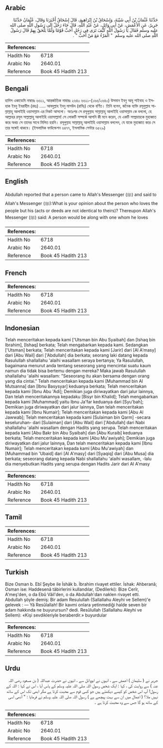 ## Arabic


<div dir="rtl" lang="ar" style={{fontSize:'larger',backgroundColor:'#f8f9fa',padding:20}}>
حَدَّثَنَا عُثْمَانُ بْنُ أَبِي شَيْبَةَ، وَإِسْحَاقُ بْنُ إِبْرَاهِيمَ، قَالَ إِسْحَاقُ أَخْبَرَنَا وَقَالَ، عُثْمَانُ حَدَّثَنَا جَرِيرٌ، عَنِ الأَعْمَشِ، عَنْ أَبِي وَائِلٍ، عَنْ عَبْدِ اللَّهِ، قَالَ جَاءَ رَجُلٌ إِلَى رَسُولِ اللَّهِ صلى الله عليه وسلم فَقَالَ يَا رَسُولَ اللَّهِ كَيْفَ تَرَى فِي رَجُلٍ أَحَبَّ قَوْمًا وَلَمَّا يَلْحَقْ بِهِمْ قَالَ رَسُولُ اللَّهِ صلى الله عليه وسلم ‏ "‏ الْمَرْءُ مَعَ مَنْ أَحَبَّ ‏"‏ ‏.‏
</div>
<div style={{backgroundColor:'#f8f9fa',padding:20, marginBottom: 10}}><table> <thead> <tr> <th>References:</th> <th></th> </tr> </thead> <tbody><tr><td>Hadith No</td><td>6718</td></tr><tr><td>Arabic No</td><td>2640.01</td></tr><tr><td>Reference</td><td>Book 45 Hadith 213</td></tr></tbody></table></div>

## Bengali


<div dir="ltr" lang="bn" style={{fontSize:'larger',backgroundColor:'#f8f9fa',padding:20}}>
হাদিস একাডেমি নাম্বারঃ ৬৬১১, আন্তর্জাতিক নাম্বারঃ ২৬৪০ ৬৬১১-(১৬৫/২৬৪০) উসমান ইবনু আবূ শাইবাহ ও ইসহাক ইবনু ইবরাহীম (রহঃ) ..... আবদুল্লাহ ইবনু মাসউদ (রাযিঃ) থেকে বর্ণিত। তিনি বলেন, জনৈক ব্যক্তি রসূলুল্লাহ সাল্লাল্লাহু আলাইহি ওয়াসাল্লাম এর নিকট আসলো। অতঃপর সে রসূলুল্লাহ সাল্লাল্লাহু আলাইহি ওয়াসাল্লাম কে বললো, হে আল্লাহর রসূল সাল্লাল্লাহু আলাইহি ওয়াসাল্লাম! সে লোকটি সম্পর্কে আপনি কী মনে করেন, যে একটি সম্প্রদায়কে মুহাব্বাত করে অথচ সে তাদের সাথে মিলিত হয়নি। রসূলুল্লাহ সাল্লাল্লাহু আলাইহি ওয়াসাল্লাম বললেন, যে যাকে মুহাব্বাত করে সে তার সঙ্গেই থাকবে। (ইসলামিক ফাউন্ডেশন ৬৪৭৭, ইসলামিক সেন্টার ৬৫২৯)
</div>
<div style={{backgroundColor:'#f8f9fa',padding:20, marginBottom: 10}}><table> <thead> <tr> <th>References:</th> <th></th> </tr> </thead> <tbody><tr><td>Hadith No</td><td>6718</td></tr><tr><td>Arabic No</td><td>2640.01</td></tr><tr><td>Reference</td><td>Book 45 Hadith 213</td></tr></tbody></table></div>

## English


<div dir="ltr" lang="en" style={{fontSize:'larger',backgroundColor:'#f8f9fa',padding:20}}>
Abdullah reported that a person came to Allah's Messenger (ﷺ) and said to Allah's Messenger (ﷺ):What is your opinion about the person who loves the people but his (acts or deeds are not identical to theirs)? Thereupon Allah's Messenger (ﷺ) said: A person would be along with one whom he loves
</div>
<div style={{backgroundColor:'#f8f9fa',padding:20, marginBottom: 10}}><table> <thead> <tr> <th>References:</th> <th></th> </tr> </thead> <tbody><tr><td>Hadith No</td><td>6718</td></tr><tr><td>Arabic No</td><td>2640.01</td></tr><tr><td>Reference</td><td>Book 45 Hadith 213</td></tr></tbody></table></div>

## French


<div dir="ltr" lang="fr" style={{fontSize:'larger',backgroundColor:'#f8f9fa',padding:20}}>

</div>
<div style={{backgroundColor:'#f8f9fa',padding:20, marginBottom: 10}}><table> <thead> <tr> <th>References:</th> <th></th> </tr> </thead> <tbody><tr><td>Hadith No</td><td>6718</td></tr><tr><td>Arabic No</td><td>2640.01</td></tr><tr><td>Reference</td><td>Book 45 Hadith 213</td></tr></tbody></table></div>

## Indonesian


<div dir="ltr" lang="id" style={{fontSize:'larger',backgroundColor:'#f8f9fa',padding:20}}>
Telah menceritakan kepada kami ['Utsman bin Abu Syaibah] dan [Ishaq bin Ibrahim], [Ishaq] berkata; Telah mengabarkan kepada kami. Sedangkan ['Utsman] berkata; Telah menceritakan kepada kami [Jarir] dari [Al A'masy] dari [Abu Wail] dari ['Abdullah] dia berkata; seorang laki datang kepada Rasulullah shallallahu 'alaihi wasallam seraya bertanya; Ya Rasulullah, bagaimana menurut anda tentang seseorang yang mencintai suatu kaum namun dia tidak bisa bertemu dengan mereka? Maka jawab Rasulullah shallallahu 'alaihi wasallam: "Seseorang itu akan bersama dengan orang yang dia cintai." Telah menceritakan kepada kami [Muhammad bin Al Mutsanna] dan [Ibnu Basysyar] keduanya berkata; Telah menceritakan kepada kami [Ibnu Abu 'Adi]; Demikian juga diriwayatkan dari jalur lainnya, Dan telah menceritakannya kepadaku [Bisyr bin Khalid]; Telah mengabarkan kepada kami [Muhammad] yaitu Ibnu Ja'far keduanya dari [Syu'bah]; Demikian juga diriwayatkan dari jalur lainnya, Dan telah menceritakan kepada kami [Ibnu Numair]; Telah menceritakan kepada kami [Abu Al Jawwab]; Telah menceritakan kepada kami [Sulaiman bin Qarm] -secara keseluruhan- dari [Sulaiman] dari [Abu Wail] dari ['Abdullah] dari Nabi shallallahu 'alaihi wasallam dengan Hadits yang serupa. Telah menceritakan kepada kami [Abu Bakr bin Abu Syaibah] dan [Abu Kuraib] keduanya berkata; Telah menceritakan kepada kami [Abu Mu'awiyah]; Demikian juga diriwayatkan dari jalur lainnya, Dan telah menceritakan kepada kami [Ibnu Numair]; Telah menceritakan kepada kami [Abu Mu'awiyah] dan [Muhammad bin 'Ubaid] dari [Al A'masy] dari [Syaqiq] dari [Abu Musa] dia berkata; seseorang datang kepada Nabi shallallahu 'alaihi wasallam, -lalu dia menyebutkan Hadits yang serupa dengan Hadits Jarir dari Al A'masy
</div>
<div style={{backgroundColor:'#f8f9fa',padding:20, marginBottom: 10}}><table> <thead> <tr> <th>References:</th> <th></th> </tr> </thead> <tbody><tr><td>Hadith No</td><td>6718</td></tr><tr><td>Arabic No</td><td>2640.01</td></tr><tr><td>Reference</td><td>Book 45 Hadith 213</td></tr></tbody></table></div>

## Tamil


<div dir="ltr" lang="ta" style={{fontSize:'larger',backgroundColor:'#f8f9fa',padding:20}}>

</div>
<div style={{backgroundColor:'#f8f9fa',padding:20, marginBottom: 10}}><table> <thead> <tr> <th>References:</th> <th></th> </tr> </thead> <tbody><tr><td>Hadith No</td><td>6718</td></tr><tr><td>Arabic No</td><td>2640.01</td></tr><tr><td>Reference</td><td>Book 45 Hadith 213</td></tr></tbody></table></div>

## Turkish


<div dir="ltr" lang="tr" style={{fontSize:'larger',backgroundColor:'#f8f9fa',padding:20}}>
Bize Osman b. Ebî Şeybe ile İshâk b. İbrahim rivayet ettiler. İshak: Ahberanâ; Osman ise: Haddesenâ tâbirlerini kullandılar, (Dedilerki): Bize Cerîr, A'meş'den, o da Ebû Vâil'den, o da Abdullah'dan naklen rivayet etti. Abdullah şöyle demiş: Bir adam Resulullah (Sallallahu Aleyhi ve Sellem)'e gelevek : — Yâ Resûlallah! Bir kavmi onlara yetinmediği halde seven bir adam hakkında ne buyurursun? dedi. Resûlullah (Sallallahu Aleyhi ve Sellem): «Kişi sevdikleriyle beraberdir.» buyurdular
</div>
<div style={{backgroundColor:'#f8f9fa',padding:20, marginBottom: 10}}><table> <thead> <tr> <th>References:</th> <th></th> </tr> </thead> <tbody><tr><td>Hadith No</td><td>6718</td></tr><tr><td>Arabic No</td><td>2640.01</td></tr><tr><td>Reference</td><td>Book 45 Hadith 213</td></tr></tbody></table></div>

## Urdu


<div dir="rtl" lang="ur" style={{fontSize:'larger',backgroundColor:'#f8f9fa',padding:20}}>
جریر نے ( سلیمان ) اعمش سے ، انہوں نے ابووائل سے ، انہوں نے حضرت عبداللہ ( بن مسعود رضی اللہ عنہ ) سے روایت کی ، کہا : ایک شخص رسول اللہ صلی اللہ علیہ وسلم کے پاس آیا ، اس نے کہا : اللہ کے رسول! آپ اس شخص کو کیسے دیکھتے ہیں جو کسی قوم سے محبت کرتا ہے مگر ابھی تک اس کے ساتھ نہیں ملا؟ ( اعمال میں ان سے بہت پیچھے ہے ) رسول اللہ صلی اللہ علیہ وسلم نے فرمایا : " آدمی اسی کے ساتھ ہو گا جس سے وہ محبت کرتا ہے ۔
</div>
<div style={{backgroundColor:'#f8f9fa',padding:20, marginBottom: 10}}><table> <thead> <tr> <th>References:</th> <th></th> </tr> </thead> <tbody><tr><td>Hadith No</td><td>6718</td></tr><tr><td>Arabic No</td><td>2640.01</td></tr><tr><td>Reference</td><td>Book 45 Hadith 213</td></tr></tbody></table></div>